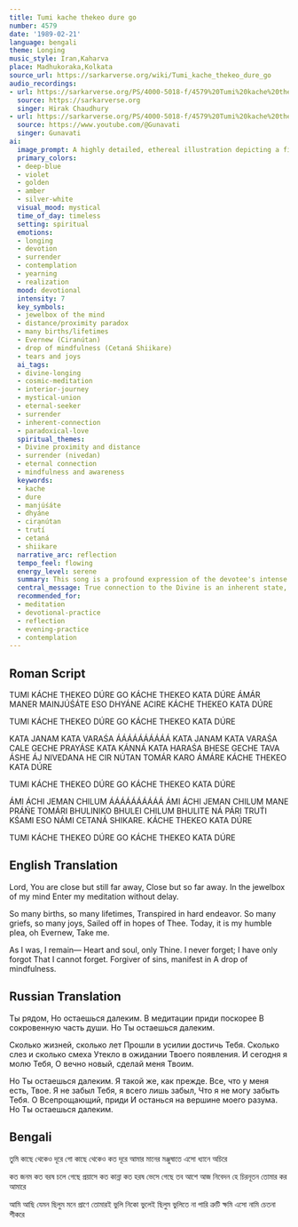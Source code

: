 ```yaml
---
title: Tumi kache thekeo dure go
number: 4579
date: '1989-02-21'
language: bengali
theme: Longing
music_style: Iran,Kaharva
place: Madhukoraka,Kolkata
source_url: https://sarkarverse.org/wiki/Tumi_kache_thekeo_dure_go
audio_recordings:
- url: https://sarkarverse.org/PS/4000-5018-f/4579%20Tumi%20kache%20thekeo%20dure%20go.mp3
  source: https://sarkarverse.org
  singer: Hirak Chaudhury
- url: https://sarkarverse.org/PS/4000-5018-f/4579%20Tumi%20kache%20thekeo%20dure%20go.mp3
  source: https://www.youtube.com/@Gunavati
  singer: Gunavati
ai:
  image_prompt: A highly detailed, ethereal illustration depicting a figure seated in deep meditation, their form semi-transparent and merging with a cosmic background of deep-blue and violet nebulae. A luminous, intricately carved golden jewelbox (representing the mind) rests open near the heart, radiating a palpable, warm amber light that is both contained and infinitely vast, symbolizing the Divine presence being close yet distant. The mood is mystical and yearning, emphasizing the paradox of inner closeness and perceived external distance.
  primary_colors:
  - deep-blue
  - violet
  - golden
  - amber
  - silver-white
  visual_mood: mystical
  time_of_day: timeless
  setting: spiritual
  emotions:
  - longing
  - devotion
  - surrender
  - contemplation
  - yearning
  - realization
  mood: devotional
  intensity: 7
  key_symbols:
  - jewelbox of the mind
  - distance/proximity paradox
  - many births/lifetimes
  - Evernew (Ciranútan)
  - drop of mindfulness (Cetaná Shiikare)
  - tears and joys
  ai_tags:
  - divine-longing
  - cosmic-meditation
  - interior-journey
  - mystical-union
  - eternal-seeker
  - surrender
  - inherent-connection
  - paradoxical-love
  spiritual_themes:
  - Divine proximity and distance
  - surrender (nivedan)
  - eternal connection
  - mindfulness and awareness
  keywords:
  - kache
  - dure
  - manjúśáte
  - dhyáne
  - ciranútan
  - trut́í
  - cetaná
  - shiikare
  narrative_arc: reflection
  tempo_feel: flowing
  energy_level: serene
  summary: This song is a profound expression of the devotee's intense longing for the Divine, who is felt to be simultaneously intimate and inaccessible. The speaker reflects on countless lifetimes spent in effort and surrender, concluding with the realization that the connection is eternal and inherent, requiring only a moment of conscious awareness and humility (forgiveness of sins) to fully manifest the presence within.
  central_message: True connection to the Divine is an inherent state, requiring only a moment of conscious surrender and mindfulness to realize the presence already dwelling within the apex of the mind.
  recommended_for:
  - meditation
  - devotional-practice
  - reflection
  - evening-practice
  - contemplation
---
```


## Roman Script

TUMI KÁCHE THEKEO DÚRE GO
KÁCHE THEKEO KATA DÚRE
ÁMÁR MANER MAINJÚŚÁTE
ESO DHYÁNE ACIRE
KÁCHE THEKEO KATA DÚRE

TUMI KÁCHE THEKEO DÚRE GO
KÁCHE THEKEO KATA DÚRE

KATA JANAM KATA VARAŚA
ÁÁÁÁÁÁÁÁÁÁ
KATA JANAM KATA VARAŚA
CALE GECHE PRAYÁSE
KATA KÁNNÁ KATA HARAŚA
BHESE GECHE TAVA ÁSHE
ÁJ NIVEDANA HE CIR NÚTAN TOMÁR KARO ÁMÁRE
KÁCHE THEKEO KATA DÚRE

TUMI KÁCHE THEKEO DÚRE GO
KÁCHE THEKEO KATA DÚRE

ÁMI ÁCHI JEMAN CHILUM
ÁÁÁÁÁÁÁÁÁÁ
ÁMI ÁCHI JEMAN CHILUM
MANE PRÁŃE TOMÁRI
BHULINIKO BHULEI CHILUM
BHULITE NÁ PÁRI
TRUT́I KŚAMI ESO NÁMI
CETANÁ SHIKARE.
KÁCHE THEKEO KATA DÚRE

TUMI KÁCHE THEKEO DÚRE GO
KÁCHE THEKEO KATA DÚRE

## English Translation

Lord, You are close but still far away,
Close but so far away.
In the jewelbox of my mind
Enter my meditation without delay.

So many births, so many lifetimes,
Transpired in hard endeavor.
So many griefs, so many joys,
Sailed off in hopes of Thee.
Today, it is my humble plea, oh Evernew,
Take me.

As I was, I remain—
Heart and soul, only Thine.
I never forget; I have only forgot
That I cannot forget.
Forgiver of sins, manifest in
A drop of mindfulness.

## Russian Translation

Ты рядом,
Но остаешься далеким.
В медитации приди поскорее
В сокровенную часть души.
Но Ты остаешься далеким.

Сколько жизней, сколько лет
Прошли в усилии достичь Тебя.
Сколько слез и сколько смеха
Утекло в ожидании Твоего появления.
И сегодня я молю Тебя,
О вечно новый, сделай меня Твоим.

Но Ты остаешься далеким.
Я такой же, как прежде.
Все, что у меня есть, Твое.
Я не забыл Тебя, я всего лишь забыл,
Что я не могу забыть Тебя.
О Всепрощающий, приди
И останься на вершине моего разума.
Но Ты остаешься далеким.

## Bengali

তুমি কাছে থেকেও দূরে গো
কাছে থেকেও কত দূরে 
আমার মানের মঞ্জুষাতে
এসো ধ্যানে অচিরে

কত জনম কত বরষ
চলে গেছে প্রয়াসে 
কত কান্না কত হরষ
ভেসে গেছে তব আশে
আজ নিবেদন হে চিরনূতন
তোমার কর আমারে  

আমি আছি যেমন ছিলুম
মনে প্রাণে তোমারই
ভুলি নিকো ভুলেই ছিলুম
ভুলিতে না পারি 
ত্রুটি ক্ষমি এসো নামি
চেতনা শীকরে
